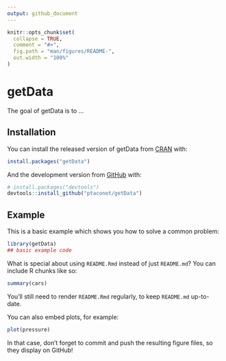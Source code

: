 ```yaml
---
output: github_document
---
```


<!-- README.md is generated from README.Rmd. Please edit that file -->

```r
knitr::opts_chunk$set(
  collapse = TRUE,
  comment = "#>",
  fig.path = "man/figures/README-",
  out.width = "100%"
)
```
# getData

<!-- badges: start -->
<!-- badges: end -->

The goal of getData is to ...

## Installation

You can install the released version of getData from [CRAN](https://CRAN.R-project.org) with:

``` r
install.packages("getData")
```

And the development version from [GitHub](https://github.com/) with:

``` r
# install.packages("devtools")
devtools::install_github("ptaconet/getData")
```
## Example

This is a basic example which shows you how to solve a common problem:

```r
library(getData)
## basic example code
```

What is special about using `README.Rmd` instead of just `README.md`? You can include R chunks like so:

```r
summary(cars)
```

You'll still need to render `README.Rmd` regularly, to keep `README.md` up-to-date.

You can also embed plots, for example:

```r
plot(pressure)
```

In that case, don't forget to commit and push the resulting figure files, so they display on GitHub!
